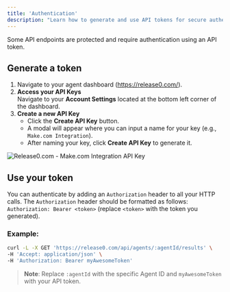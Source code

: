 ```yaml
---
title: 'Authentication'
description: "Learn how to generate and use API tokens for secure authentication with Release0's protected endpoints."
---
```


Some API endpoints are protected and require authentication using an API token.

## Generate a token

1. Navigate to your agent dashboard (https://release0.com/).
2. **Access your API Keys**  
   Navigate to your **Account Settings** located at the bottom left corner of the dashboard.
3. **Create a new API Key**  
   - Click the **Create API Key** button.  
   - A modal will appear where you can input a name for your key (e.g., `Make.com Integration`).  
   - After naming your key, click **Create API Key** to generate it.

<Frame style={{ maxWidth: '400px' }}>
  <img src="/images/account/create-api-key.png" alt="Release0.com - Make.com Integration API Key" />
</Frame>


## Use your token

You can authenticate by adding an `Authorization` header to all your HTTP calls. The `Authorization` header should be formatted as follows: `Authorization: Bearer <token>` (replace `<token>` with the token you generated).

### Example:

```sh
curl -L -X GET 'https://release0.com/api/agents/:agentId/results' \
-H 'Accept: application/json' \
-H 'Authorization: Bearer myAwesomeToken'
```

> **Note**: Replace `:agentId` with the specific Agent ID and `myAwesomeToken` with your API token.